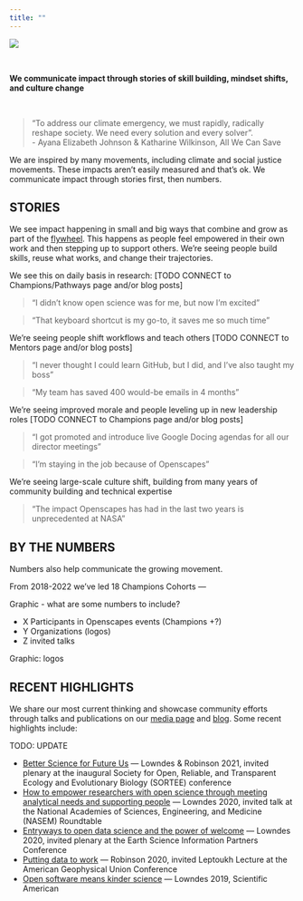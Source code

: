 ```yaml
---
title: ""
---
```


::: {.column-screen}
![](images/banner_imgs/text_banners/impact_banner.png)

<br>

::: {.white-div}

::: {.medium-body-text .center-text}
**We communicate impact through stories of skill building, mindset shifts, and culture change**
:::

<br>

> “To address our climate emergency, we must rapidly, radically reshape society. We need every solution and every solver”.  
- Ayana Elizabeth Johnson & Katharine Wilkinson, All We Can Save

We are inspired by many movements, including climate and social justice movements. These impacts aren’t easily measured and that’s ok. We communicate impact through stories first, then numbers.

## STORIES

We see impact happening in small and big ways that combine and grow as part of the [flywheel](approach.qmd#openscapes-flywheel). This happens as people feel empowered in their own work and then stepping up to support others. We're seeing people build skills, reuse what works, and change their trajectories. 

We see this on daily basis in research: [TODO CONNECT to Champions/Pathways page and/or blog posts]

> "I didn't know open science was for me, but now I'm excited"

> "That keyboard shortcut is my go-to, it saves me so much time"

We're seeing people shift workflows and teach others [TODO CONNECT to Mentors page and/or blog posts]

> “I never thought I could learn GitHub, but I did, and I've also taught my boss”

> "My team has saved 400 would-be emails in 4 months”

We're seeing improved morale and people leveling up in new leadership roles [TODO CONNECT to Champions page and/or blog posts]

> "I got promoted and introduce live Google Docing agendas for all our director meetings"

> "I’m staying in the job because of Openscapes”

We're seeing large-scale culture shift, building from many years of community building and technical expertise 

> "The impact Openscapes has had in the last two years is unprecedented at NASA"

## BY THE NUMBERS

Numbers also help communicate the growing movement.

From 2018-2022 we've led 18 Champions Cohorts — 

Graphic - what are some numbers to include?

- X Participants in Openscapes events (Champions +?)
- Y Organizations (logos)
- Z invited talks


Graphic: logos


## RECENT HIGHLIGHTS

We share our most current thinking and showcase community efforts through talks and publications on our [media page](media.qmd) and [blog](blog.qmd). Some recent highlights include:

TODO: UPDATE

-   [Better Science for Future Us](https://docs.google.com/presentation/d/1HGw4P095-lblHiGQHXYidHiVysjrPxuojxTxKtE13vk/edit) --- Lowndes & Robinson 2021, invited plenary at the inaugural Society for Open, Reliable, and Transparent Ecology and Evolutionary Biology (SORTEE) conference
-   [How to empower researchers with open science through meeting analytical needs and supporting people](https://docs.google.com/presentation/d/1AmnPV8eLQl9_0EuHQAqp7xBMHcUlcFkM30509BwJkMA/edit#slide=id.p) --- Lowndes 2020, invited talk at the National Academies of Sciences, Engineering, and Medicine (NASEM) Roundtable
-   [Entryways to open data science and the power of welcome](https://docs.google.com/presentation/d/1DjrMaEOw1F7zAIEXq3ZjiiyaqVAjydLyYww7huGfch8/edit?usp=sharing) --- Lowndes 2020, invited plenary at the Earth Science Information Partners Conference
-   [Putting data to work](https://zenodo.org/record/4315009#.X_-P9OB7nOQ) --- Robinson 2020, invited Leptoukh Lecture at the American Geophysical Union Conference
-   [Open software means kinder science](https://blogs.scientificamerican.com/observations/open-software-means-kinder-science/) --- Lowndes 2019, Scientific American

:::

:::
